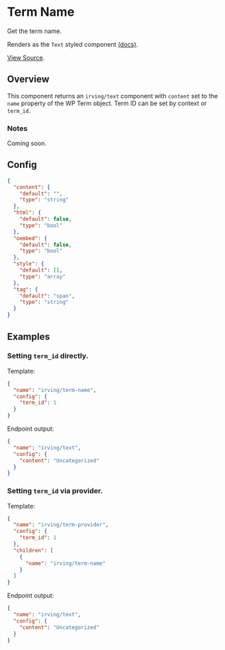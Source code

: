 <Meta title="WordPress Components|Term Name" />

# Term Name
Get the term name.

Renders as the `Text` styled component [(docs)](?path=/docs/styled-components-text--plain-text-example).

[View Source](https://github.com/alleyinteractive/wp-irving/tree/master/inc/components/components/term-name).

## Overview
This component returns an `irving/text` component with `content` set to the `name` property of the WP Term object. Term ID can be set by context or `term_id`.

### Notes
Coming soon.

## Config
```json
{
  "content": {
    "default": "",
    "type": "string"
  },
  "html": {
    "default": false,
    "type": "bool"
  },
  "oembed": {
    "default": false,
    "type": "bool"
  },
  "style": {
    "default": [],
    "type": "array"
  },
  "tag": {
    "default": "span",
    "type": "string"
  }
}
```

## Examples

### Setting `term_id` directly.
Template:
```json
{
  "name": "irving/term-name",
  "config": {
    "term_id": 1
  }
}
```

Endpoint output:
```json
{
  "name": "irving/text",
  "config": {
    "content": "Uncategorized"
  }
}
```


### Setting `term_id` via provider.
Template:
```json
{
  "name": "irving/term-provider",
  "config": {
    "term_id": 1
  },
  "children": [
    {
      "name": "irving/term-name"
    }
  ]
}
```

Endpoint output:
```json
{
  "name": "irving/text",
  "config": {
    "content": "Uncategorized"
  }
}
```
